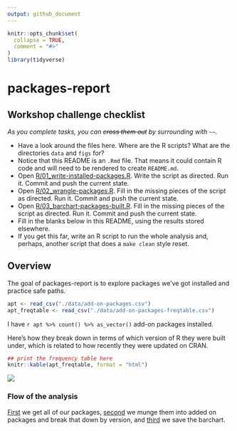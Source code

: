 ```yaml
---
output: github_document
---
```


<!-- README.md is generated from README.Rmd. Please edit that file -->

```r
knitr::opts_chunk$set(
  collapse = TRUE,
  comment = "#>"
)
library(tidyverse)
```

# packages-report

## Workshop challenge checklist

*As you complete tasks, you can ~~cross them out~~ by surrounding with `~~`.*

* Have a look around the files here. Where are the R scripts? What are the directories `data` and `figs` for?
* Notice that this README is an `.Rmd` file. That means it could contain R code and will need to be rendered to create `README.md`.
* Open [R/01_write-installed-packages.R](R/01_write-installed-packages.R). Write the script as directed. Run it. Commit and push the current state.
* Open [R/02_wrangle-packages.R](R/02_wrangle-packages.R). Fill in the missing pieces of the script as directed. Run it. Commit and push the current state.
* Open [R/03_barchart-packages-built.R](R/03_barchart-packages-built.R). Fill in the missing pieces of the script as directed. Run it. Commit and push the current state.
* Fill in the blanks below in this README, using the results stored elsewhere.
* If you get this far, write an R script to run the whole analysis and, perhaps, another script that does a `make clean` style reset.

## Overview

The goal of packages-report is to explore packages we've got installed and practice safe paths.

```r
apt <- read_csv("./data/add-on-packages.csv")
apt_freqtable <- read_csv("./data/add-on-packages-freqtable.csv")
```

I have `r apt %>% count() %>% as_vector()` add-on packages installed.

Here's how they break down in terms of which version of R they were built under, which is related to how recently they were updated on CRAN.

```r
## print the frequency table here
knitr::kable(apt_freqtable, format = "html")
```

![](figs/built-barchart.png)

### Flow of the analysis

[First](./01-write-isntalled-packages.R) we get all of our packages, [second](./02-wrangle-packages.R) we munge them into added on packages and break that down by version, and [third](./03-barchart-packages-built.R) we save the barchart.


